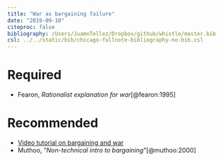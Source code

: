 ```yaml
---
title: "War as bargaining failure"
date: "2019-09-10"
citeproc: false
bibliography: /Users/JuamnTellez/Dropbox/github/whistle/master.bib
csl: ../../static/bib/chicago-fullnote-bibliography-no-bib.csl
---
```


# Required

- <i class="far fa-file-pdf"></i> Fearon, *Rationalist explanation for war*[@fearon:1995]

# Recommended

- [Video tutorial on bargaining and war](https://www.youtube.com/watch?v=JgmAezD12B8)
- <i class="far fa-file-pdf"></i> Muthoo, "*Non-technical intro to bargaining*"[@muthoo:2000]

